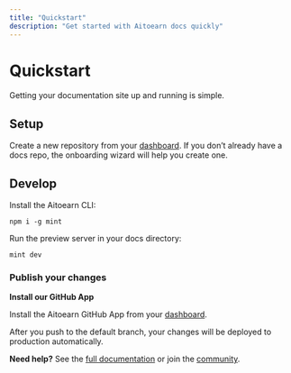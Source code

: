 ```yaml
---
title: "Quickstart"
description: "Get started with Aitoearn docs quickly"
---
```


# Quickstart

Getting your documentation site up and running is simple.

## Setup

Create a new repository from your [dashboard](https://dashboard.aitoearn.com). If you don’t already have a docs repo, the onboarding wizard will help you create one.

## Develop

Install the Aitoearn CLI:

```
npm i -g mint
```

Run the preview server in your docs directory:

```
mint dev
```

### Publish your changes

**Install our GitHub App**

Install the Aitoearn GitHub App from your [dashboard](https://dashboard.aitoearn.com/settings/organization/github-app).

After you push to the default branch, your changes will be deployed to production automatically.

**Need help?** See the [full documentation](https://aitoearn.com/docs) or join the [community](https://aitoearn.com/community).

